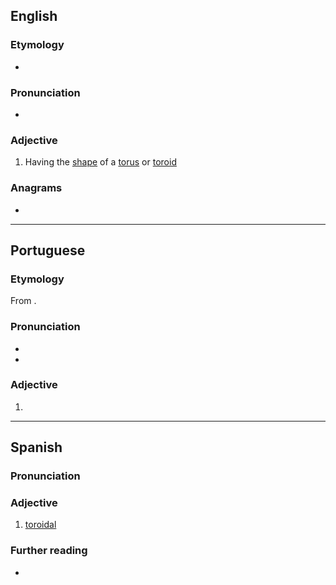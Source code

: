 ==English==

===Etymology===
* {{suffix|en|toroid|al}}

===Pronunciation===
* {{rhymes|en|ɔɪdəl|s=3}}

===Adjective===
{{en-adj}}

# Having the [[shape]] of a [[torus]] or [[toroid]]

===Anagrams===
* {{anagrams|en|a=adiloort|idolator|rotoidal}}

----

==Portuguese==

===Etymology===
From {{suf|pt|toroide|al}}.

===Pronunciation===
{{pt-IPA}}
* {{hyphenation|pt|to|roi|dal}}
* {{rhymes|pt|al|aw|s=3}}

===Adjective===
{{pt-adj|toroida|l}}

# {{l|en|toroidal}}

----

==Spanish==

===Pronunciation===
{{es-IPA}}

===Adjective===
{{es-adj}}

# [[#English|toroidal]]

===Further reading===
* {{R:DRAE}}